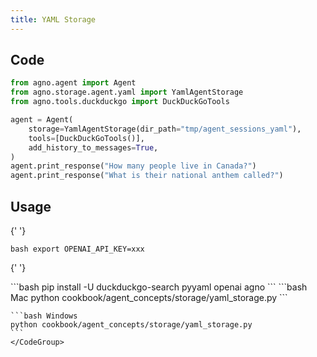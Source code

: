 ```yaml
---
title: YAML Storage
---
```


## Code

```python cookbook/agent_concepts/storage/yaml_storage.py
from agno.agent import Agent
from agno.storage.agent.yaml import YamlAgentStorage
from agno.tools.duckduckgo import DuckDuckGoTools

agent = Agent(
    storage=YamlAgentStorage(dir_path="tmp/agent_sessions_yaml"),
    tools=[DuckDuckGoTools()],
    add_history_to_messages=True,
)
agent.print_response("How many people live in Canada?")
agent.print_response("What is their national anthem called?")
```

## Usage

<Steps>
  <Snippet file="create-venv-step.mdx" />

{' '}

<Step title="Set your API key">```bash export OPENAI_API_KEY=xxx ```</Step>

{' '}

<Step title="Install libraries">
  ```bash pip install -U duckduckgo-search pyyaml openai agno ```
</Step>

  <Step title="Run Agent">
    <CodeGroup>
    ```bash Mac
    python cookbook/agent_concepts/storage/yaml_storage.py
    ```

    ```bash Windows
    python cookbook/agent_concepts/storage/yaml_storage.py
    ```
    </CodeGroup>

  </Step>
</Steps>
